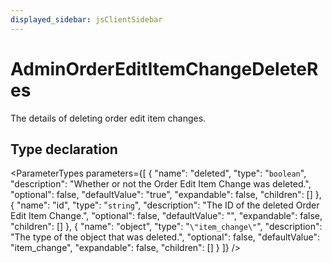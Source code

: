 ```yaml
---
displayed_sidebar: jsClientSidebar
---
```



# AdminOrderEditItemChangeDeleteRes

The details of deleting order edit item changes.

## Type declaration

<ParameterTypes parameters={[
  {
    "name": "deleted",
    "type": "`boolean`",
    "description": "Whether or not the Order Edit Item Change was deleted.",
    "optional": false,
    "defaultValue": "true",
    "expandable": false,
    "children": []
  },
  {
    "name": "id",
    "type": "`string`",
    "description": "The ID of the deleted Order Edit Item Change.",
    "optional": false,
    "defaultValue": "",
    "expandable": false,
    "children": []
  },
  {
    "name": "object",
    "type": "`\"item_change\"`",
    "description": "The type of the object that was deleted.",
    "optional": false,
    "defaultValue": "item_change",
    "expandable": false,
    "children": []
  }
]} />
